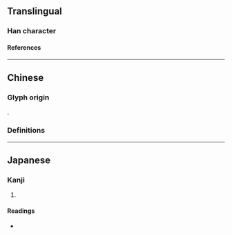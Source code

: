 {{also|彨}}
{{character info/new}}
==Translingual==

===Han character===
{{Han char|rn=59|rad=彡|as=19|sn=22|four=|canj=MPHHH|ids=⿰麗彡}}

====References====
{{Han ref|kx=0364.280|dkj=10035|dj=0684.190|hdz=20858.080|uh=5F72}}

----

==Chinese==

===Glyph origin===
{{Han etym}}
{{Han compound|麗|彡|ls=psc|c1=p|c2=s}}.

===Definitions===
{{zh-see|螭}}

----

==Japanese==

===Kanji===
{{ja-kanji|grade=|rs=彡19}}

# {{rfdef|ja|sort=彡19}}

====Readings====
* {{ja-readings|on=[[ち]] (chi)|kun=[[みずち]] (mizuchi)}}